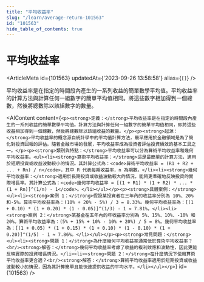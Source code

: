 ```yaml
---
title: "平均收益率"
slug: "/learn/average-return-101563"
id: "101563"
hide_table_of_contents: true
---
```



# 平均收益率

<ArticleMeta id={101563} updatedAt={'2023-09-26 13:58:58'} alias={`[]`} />
<div className='border-solid border-b border-t-0 my-4 border-[var(--ifm-color-gray-300)]' />

平均收益率是在指定的時間段內產生的一系列收益的簡單數學平均值。平均收益率的計算方法與計算任何一組數字的簡單平均值相同。將這些數字相加得到一個總數，然後將總數除以該組數字的數量。

<AIContent content={`<p><strong>定義：</strong>平均收益率是在指定的時間段內產生的一系列收益的簡單數學平均值。計算方法與計算任何一組數字的簡單平均值相同，即將這些收益相加得到一個總數，然後將總數除以該組收益的數量。</p><p><strong>起源：</strong>平均收益率的概念源自統計學中的平均值計算方法，最早應用於金融領域是為了簡化對投資回報的評估。隨着金融市場的發展，平均收益率成為投資者評估投資績效的基本工具之一。</p><p><strong>類別與特點：</strong>平均收益率可以分為算術平均收益率和幾何平均收益率。<ul><li><strong>算術平均收益率：</strong>這是最簡單的計算方法，適用於短期投資或收益波動較小的情況。其計算公式為：<code>算術平均收益率 = (R1 + R2 + ... + Rn) / n</code>，其中 R 代表每期收益率，n 為期數。</li><li><strong>幾何平均收益率：</strong>適用於長期投資或收益波動較大的情況，能夠更準確地反映投資的實際增長率。其計算公式為：<code>幾何平均收益率 = [(1 + R1) * (1 + R2) * ... * (1 + Rn)]^(1/n) - 1</code>。</li></ul></p><p><strong>具體案例：</strong><ul><li><strong>案例 1：</strong>假設某投資者在三年內的收益率分別為 10%、20% 和-5%。算術平均收益率為：(10% + 20% - 5%) / 3 = 8.33%。幾何平均收益率為：[(1 + 0.10) * (1 + 0.20) * (1 - 0.05)]^(1/3) - 1 ≈ 7.81%。</li><li><strong>案例 2：</strong>某基金在五年內的年收益率分別為 5%、15%、10%、-10% 和 20%。算術平均收益率為：(5% + 15% + 10% - 10% + 20%) / 5 = 8%。幾何平均收益率為：[(1 + 0.05) * (1 + 0.15) * (1 + 0.10) * (1 - 0.10) * (1 + 0.20)]^(1/5) - 1 ≈ 7.86%。</li></ul></p><p><strong>常見問題：</strong><ul><li><strong>問題 1：</strong>為什麼幾何平均收益率通常低於算術平均收益率？<br/><strong>解答：</strong>幾何平均收益率考慮了收益的複利效應和波動性，因此更能反映實際的投資增長情況。</li><li><strong>問題 2：</strong>在什麼情況下使用算術平均收益率更合適？<br/><strong>解答：</strong>算術平均收益率適用於短期投資或收益波動較小的情況，因為其計算簡單且能快速提供收益的平均水平。</li></ul></p>`} id={101563} />
